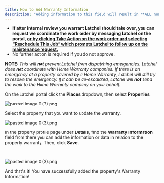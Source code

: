 ```yaml
---
title: How to Add Warranty Information
description: "Adding information to this field will result in **ALL non-emergency work orders **(for that property) being automatically sent to you for approval and direction before dispatching occurs."
---
```


* **If after internal review you warrant Latchel should take over, you can request we coordinate the work order by messaging Latchel on the portal, [or by clicking **Take Action** on the work order and selecting “Reschedule This Job” which prompts Latchel to follow up on the maintenance request.](https://latchel.com/blog/take-action-when-work-order-is-placed-on-hold/)**
* No further action is required if you do not approve.


**NOTE:** _This will **not** prevent Latchel from dispatching emergencies. Latchel does **not** coordinate with Home Warranty companies. If there is an emergency at a property covered by a Home Warranty, Latchel will still try to resolve the emergency. If it can be de-escalated, Latchel will **not** send the work to the Home Warranty company on your behalf._

On the Latchel portal click the **Places** dropdown, then select **Properties**

<Frame>
  <img src="/images/rtaImage-2-15.jpg" alt="pasted image 0 (3).png"/>
</Frame>


Select the property that you want to update the warranty.

<Frame>
  <img src="/images/rtaImage-2-16.jpg" alt="pasted image 0 (3).png"/>
</Frame>


In the property profile page under **Details**, find the **Warranty Information** field from there you can add the information or data in relation to the property warranty. Then, click **Save**.

 
<Frame>
  <img src="/images/rtaImage-2-17.jpg" alt="pasted image 0 (3).png"/>
</Frame>



And that's it! You have successfully added the property's Warranty Information!


